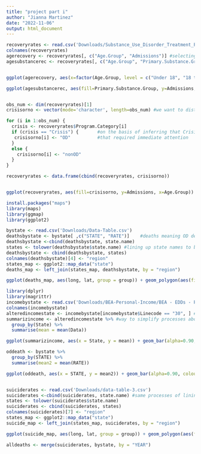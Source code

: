 ```yaml
---
title: "project part i"
author: "Jianna Martinez"
date: "2022-11-06"
output: html_document
---
```



```r
recoveryrates <- read.csv('Downloads/Substance_Use_Disorder_Treatment_Program_Admissions__Beginning_2007.csv')
colnames(recoveryrates)
agerecovery <- recoveryrates[, c("Age.Group", "Admissions")] #selecting age group and admission numbers
agesubstancerec <- recoveryrates[, c("Age.Group", "Primary.Substance.Group", "Admissions")]


ggplot(agerecovery, aes(x=factor(Age.Group, level = c("Under 18", "18 through 24", "25 through 34", "35 through 44", "45 through 54", "55 and Older")))) + geom_bar(alpha=0.90, colour="blue", fill="white") + labs(x = "Age Group", title = "Treatment Admission Rates by Age Group") + theme(plot.title=element_text(hjust=0.5))

ggplot(agesubstancerec, aes(fill=Primary.Substance.Group, y=Admissions, x=Age.Group)) + geom_bar(position = "fill", stat = "identity") + labs(x = "Age Group", title = "Percent Breakdown of Drugs per Age Group") + theme(plot.title=element_text(hjust=0.5))


obs_num <- dim(recoveryrates)[1]
crisisorno <- vector(mode='character', length=obs_num) #we want to distinguish between diff motives for treatment

for (i in 1:obs_num) {
  crisis <- recoveryrates$Program.Category[i]
  if (crisis == "Crisis") {       #on the basis of inferring that Crisis as the program category signals to potential OD
   crisisorno[i] <- "OD"          #that required immediate attention
  }
  else {
    crisisorno[i] <- "nonOD"
  }
}

recoveryrates <- data.frame(cbind(recoveryrates, crisisorno))


ggplot(recoveryrates, aes(fill=crisisorno, y=Admissions, x=Age.Group)) + geom_bar(position = "dodge", stat = "identity") + labs(x = "Age Group", title = "Evaluating OD's as Reason for Rehabilitation Checkins") + theme(plot.title=element_text(hjust=0.5))

install.packages("maps")
library(maps)
library(ggmap)
library(ggplot2)

bystate <- read.csv('Downloads/Data-Table.csv')
deathsbystate <- bystate[ ,c("STATE", "RATE")]    #deaths meaning OD deaths in particular
deathsbystate <-cbind(deathsbystate, state.name)
states <- tolower(deathsbystate$state.name) #lining up state names to be able to map it
deathsbystate <- cbind(deathsbystate, states)
colnames(deathsbystate)[4] <- "region"
states_map <- ggplot2::map_data("state")
deaths_map <- left_join(states_map, deathsbystate, by = "region")

ggplot(deaths_map, aes(long, lat, group = group)) + geom_polygon(aes(fill = RATE), color = "white") + scale_fill_viridis_c(option = "C") + labs(title = "Rate of Drug Deaths by State from 1999 to 2020") + theme(plot.title=element_text(hjust=0.5))

library(dplyr)
library(magrittr)
incomebystate <- read.csv('Downloads/BEA-Personal-Income/BEA - EDDs - Personal Income.csv')
colnames(incomebystate)
alteredincomestate <- incomebystate[incomebystate$Linecode == "30", ] #corresponds to per capital income
summarizincome <- alteredincomestate %>% #way to simplify processes above by using pipe
  group_by(State) %>%
  summarise(mean = mean(Data))

ggplot(summarizincome, aes(x = State, y = mean)) + geom_bar(alpha=0.90, colour="blue", fill="orange", stat = "identity") + labs(x = "States", title = "Per Capita Income by State") + theme(plot.title=element_text(hjust=0.5))

oddeath <- bystate %>%
  group_by(STATE) %>%
  summarise(mean2 = mean(RATE))

ggplot(oddeath, aes(x = STATE, y = mean2)) + geom_bar(alpha=0.90, colour="red", fill="white", stat = "identity") + labs(x = "States", title = "OD Death Rates by State") + theme(plot.title=element_text(hjust=0.5))


suiciderates <- read.csv('Downloads/data-table-3.csv')
suiciderates <-cbind(suiciderates, state.name) #same processes of lining up state name as above
states <- tolower(suiciderates$state.name)
suiciderates <- cbind(suiciderates, states)
colnames(suiciderates)[7] <- "region"
states_map <- ggplot2::map_data("state")
suicide_map <- left_join(states_map, suiciderates, by = "region")

ggplot(suicide_map, aes(long, lat, group = group)) + geom_polygon(aes(fill = RATE), color = "white") + scale_fill_viridis_c(option = "C") + labs(title = "Rate of Suicide Deaths by State from 1999 to 2020") + theme(plot.title=element_text(hjust=0.5))

alldeaths <- merge(suiciderates, bystate, by = "YEAR")

 

```

